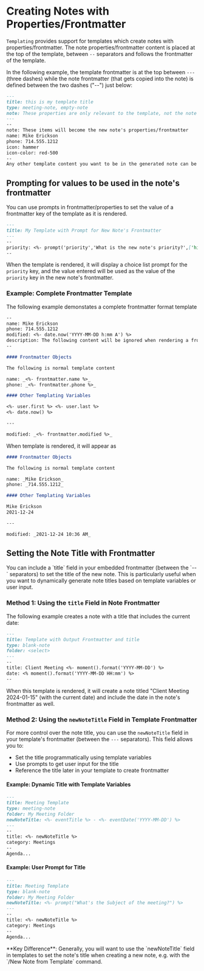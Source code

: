 
# Creating Notes with Properties/Frontmatter

`Templating` provides support for templates which create notes with properties/frontmatter. The note properties/frontmatter content is placed at the top of the template, between `--` separators and follows the frontmatter of the template.

In the following example, the template frontmatter is at the top between `---` (three dashes) while the note frontmatter (that gets copied into the note) is defined between the two dashes ("--") just below:

```markdown
---
title: this is my template title
type: meeting-note, empty-note
note: These properties are only relevant to the template, not the note
---
--
note: These items will become the new note's properties/frontmatter
name: Mike Erickson
phone: 714.555.1212
icon: hammer
icon-color: red-500
--
Any other template content you want to be in the generated note can be placed here...
```

## Prompting for values to be used in the note's frontmatter

You can use prompts in frontmatter/properties to set the value of a frontmatter key of the template as it is rendered.

```markdown
---
title: My Template with Prompt for New Note's Frontmatter
---
--
priority: <%- prompt('priority','What is the new note's priority?',['high','medium','low']) %>
--
```

When the template is rendered, it will display a choice list prompt for the `priority` key, and the value entered will be used as the value of the `priority` key in the new note's frontmatter.


### Example: Complete Frontmatter Template

The following example demonstates a complete frontmatter format template

```markdown
--
name: Mike Erickson
phone: 714.555.1212
modified: <%- date.now('YYYY-MM-DD h:mm A') %>
description: The following content will be ignored when rendering a frontmatter template and cannot contain any carriage returns (this note is auto wrapped)
--

#### Frontmatter Objects

The following is normal template content

name: _<%- frontmatter.name %>_
phone: _<%- frontmatter.phone %>_

#### Other Templating Variables

<%- user.first %> <%- user.last %>
<%- date.now() %>

---

modified: _<%- frontmatter.modified %>_
```

When template is rendered, it will appear as

```markdown
#### Frontmatter Objects

The following is normal template content

name: _Mike Erickson_
phone: _714.555.1212_

#### Other Templating Variables

Mike Erickson
2021-12-24

---

modified: _2021-12-24 10:36 AM_
```

## Setting the Note Title with Frontmatter

<Callout type="info">
You can include a `title` field in your embedded frontmatter (between the `--` separators) to set the title of the new note. This is particularly useful when you want to dynamically generate note titles based on template variables or user input.
</Callout>

### Method 1: Using the `title` Field in Note Frontmatter

The following example creates a note with a title that includes the current date:

```markdown
---
title: Template with Output Frontmatter and title
type: blank-note
folder: <select>
---
--
title: Client Meeting <%- moment().format('YYYY-MM-DD') %>
date: <% moment().format('YYYY-MM-DD HH:mm') %>
--
```

When this template is rendered, it will create a note titled "Client Meeting 2024-01-15" (with the current date) and include the date in the note's frontmatter as well.

### Method 2: Using the `newNoteTitle` Field in Template Frontmatter

For more control over the note title, you can use the `newNoteTitle` field in your template's frontmatter (between the `---` separators). This field allows you to:

- Set the title programmatically using template variables
- Use prompts to get user input for the title
- Reference the title later in your template to create frontmatter

#### Example: Dynamic Title with Template Variables

```markdown
---
title: Meeting Template
type: meeting-note
folder: My Meeting Folder
newNoteTitle: <%- eventTitle %> - <%- eventDate('YYYY-MM-DD') %>
---
--
title: <%- newNoteTitle %>
category: Meetings
--
Agenda...
```

#### Example: User Prompt for Title

```markdown
---
title: Meeting Template
type: blank-note
folder: My Meeting Folder
newNoteTitle: <%- prompt("What's the Subject of the meeting?") %>
---
--
title: <%- newNoteTitle %>
category: Meetings
--
Agenda...
```

<Callout type="tip">
**Key Difference**: Generally, you will want to use the `newNoteTitle` field in templates to set the note's title when creating a new note, e.g. with the `/New Note from Template` command.
</Callout>
